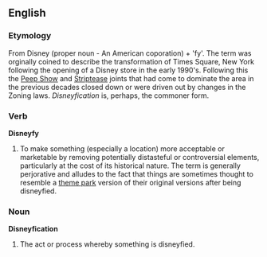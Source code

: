 ==English==

===Etymology===

From Disney (proper noun - An American coporation) + 'fy'. The term was orginally coined to describe the transformation of Times Square, New York following the opening of a Disney store in the early 1990's. Following this the [[Peep Shows|Peep Show]] and [[Striptease]] joints that had come to dominate the area in the previous decades closed down or were driven out by changes in the Zoning laws. ''Disneyfication'' is, perhaps, the commoner form. 

===Verb===

'''Disneyfy'''

#  To make something (especially a location) more acceptable or marketable by removing potentially distasteful or controversial elements, particularly at the cost of its historical nature. The term is generally perjorative and alludes to the fact that things are sometimes thought to resemble a [[theme park]] version of their original versions after being disneyfied.

===Noun===

'''Disneyfication'''

# The act or process whereby something is disneyfied.
